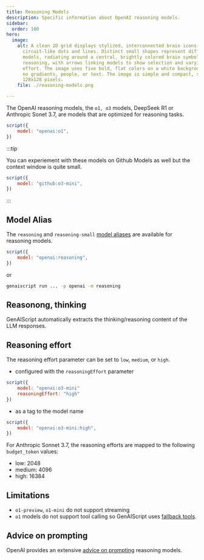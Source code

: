 ```yaml
---
title: Reasoning Models
description: Specific information about OpenAI reasoning models.
sidebar:
  order: 100
hero:
  image:
    alt: A clean 2D grid displays stylized, interconnected brain icons as colorful
      circuit-like dots and lines. Distinct small shapes represent different AI
      models, radiating around a central, brightly colored brain symbolizing
      reasoning, with arrows linking models to show selection and varying
      effort. The image uses five bold, flat colors on a white background, with
      no gradients, people, or text. The image is simple and compact, sized at
      128x128 pixels.
    file: ./reasoning-models.png

---
```


The OpenAI reasoning models, the `o1, o3` models, DeepSeek R1 or Anthropic Sonet 3.7, are models that are optimized for reasoning tasks.

```js
script({
    model: "openai:o1",
})
```

:::tip

You can experiement with these models on Github Models as well but the context window is quite small.

```js
script({
    model: "github:o3-mini",
})
```

:::

## Model Alias

The `reasoning` and `reasoning-small` [model aliases](/genaiscript/reference/scripts/model-aliases) are available for reasoning models.

```js
script({
    model: "openai:reasoning",
})
```

or

```sh
genaiscript run ... -p openai -m reasoning
```

## Reasonong, thinking

GenAIScript automatically extracts the thinking/reasoning content of the LLM responses.

## Reasoning effort

The reasoning effort parameter can be set to `low`, `medium`, or `high`.

- configured with the `reasoningEffort` parameter

```js 'reasoningEffort: "high"'
script({
    model: "openai:o3-mini"
    reasoningEffort: "high"
})
```

- as a tag to the model name

```js 'openai:o3-mini:high'
script({
    model: "openai:o3-mini:high",
})
```

For Anthropic Sonnet 3.7, the reasoning efforts are mapped to the following `budget_token` values:

- low: 2048
- medium: 4096
- high: 16384

## Limitations

- `o1-preview`, `o1-mini` do not support streaming
- `o1` models do not support tool calling so GenAIScript uses [fallback tools](/genaiscript/reference/scripts/tools).

## Advice on prompting

OpenAI provides an extensive [advice on prompting](https://platform.openai.com/docs/guides/reasoning#advice-on-prompting)
reasoning models.
